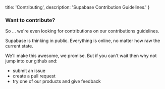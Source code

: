   title: 'Contributing',
  description: 'Supabase Contribution Guidelines.'
}

### Want to contribute?

So ... we're even looking for contributions on our contributions guidelines. 

Supabase is thinking in public. Everything is online, no matter how raw the current state. 

We'll make this awesome, we promise. But if you can't wait then why not jump into our github and:

- submit an issue
- create a pull request
- try one of our products and give feedback